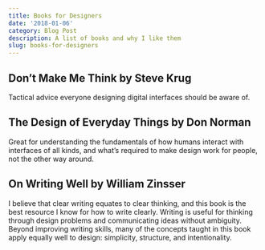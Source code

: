 ```yaml
---
title: Books for Designers
date: '2018-01-06'
category: Blog Post
description: A list of books and why I like them
slug: books-for-designers
---
```


## Don’t Make Me Think by Steve Krug
Tactical advice everyone designing digital interfaces should be aware of.

## The Design of Everyday Things by Don Norman
Great for understanding the fundamentals of how humans interact with interfaces of all kinds, and what’s required to make design work for people, not the other way around.

## On Writing Well by William Zinsser
I believe that clear writing equates to clear thinking, and this book is the best resource I know for how to write clearly. Writing is useful for thinking through design problems and communicating ideas without ambiguity. Beyond improving writing skills, many of the concepts taught in this book apply equally well to design: simplicity, structure, and intentionality.